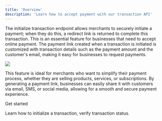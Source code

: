 ```yaml
---
title: 'Overview'
description: 'Learn how to accept payment with our transaction API'
---
```


The initialize transaction endpoint allows merchants to securely initiate a payment; when they do this, a redirect link is returned to complete this transaction. This is an essential feature for businesses that need to accept online payment. The payment link created when a transaction is initiated is customized with transaction details such as the payment amount and the customer's email, making it easy for businesses to request payments.


<Frame caption="An initialize transaction page">
  <img src="/images/transaction-link.png" style={{ borderRadius: '0.5rem' }} loading="lazy" />
</Frame>

This feature is ideal for merchants who want to simplify their payment process, whether they are selling products, services, or subscriptions. By generating a payment link, businesses can easily share it with customers via email, SMS, or social media, allowing for a smooth and secure payment experience.

Get started

<CardGroup cols={2}>
  <Card
    title="Initialize Transaction"
    icon="money-bill"
    href="/product/merchant/create-payment"
  >
    Learn how to initialize a transaction, verify transaction status.
  </Card>
</CardGroup>
